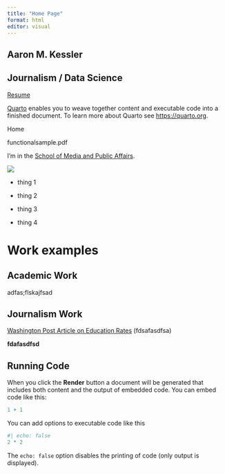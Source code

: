 ```yaml
---
title: "Home Page"
format: html
editor: visual
---
```


## Aaron M. Kessler

## Journalism / Data Science

[Resume](https://github.com/amkessler/mywebsite/blob/main/functionalsample.pdf)

[Quarto](https://quarto.org/) enables you to weave together content and executable code into a finished document. To learn more about Quarto see <https://quarto.org>.

Home

functionalsample.pdf

I'm in the [School of Media and Public Affairs](https://smpa.gwu.edu/).

![](Everest_North_Face_toward_Base_Camp_Tibet_Luca_Galuzzi_2006.jpg)

-   thing 1

-   thing 2

-   thing 3

-   thing 4

# Work examples

## Academic Work

adfas;flskajfsad

## Journalism Work

[Washington Post Article on Education Rates](https://quarto.org/) (fdsafasdfsa)

**fdafasdfsd**

## Running Code

When you click the **Render** button a document will be generated that includes both content and the output of embedded code. You can embed code like this:

```r
1 + 1
```

You can add options to executable code like this

```r
#| echo: false
2 * 2
```

The `echo: false` option disables the printing of code (only output is displayed).

